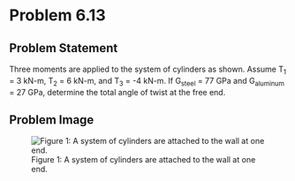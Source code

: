 # Problem 6.13 {.unnumbered}

## Problem Statement

Three moments are applied to the system of cylinders as shown. Assume T<sub>1</sub> = 3 kN-m, T<sub>2</sub> = 6 kN-m, and T<sub>3</sub> = -4 kN-m. If G<sub>steel</sub> = 77 GPa and G<sub>aluminum</sub> = 27 GPa, determine the total angle of twist at the free end.

## Problem Image

![Figure 1: A system of cylinders are attached to the wall at one end.  ](images/269.png){fig-alt="A system of cylinders are attached to the wall at one end. The first torque is applied at the connection of the cylidner attached to the wall made of steel with the cylinder made of aluminum. The second torque is applied at the connection between the cylinder made of aluminum and the second cylinder made of steel. The third torque is applied at the free end. The first cyliner has length 10 cm and diamter 5 cm. The second cyliner has length 15 cm and diamter  3 cm. The third cyliner has length 8 cm and diamter 4 cm."}